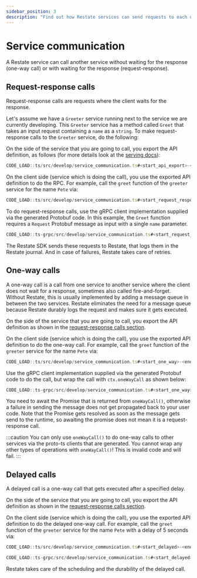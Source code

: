 ```yaml
---
sidebar_position: 3
description: "Find out how Restate services can send requests to each other."
---
```



# Service communication
A Restate service can call another service without waiting for the response (one-way call) or with waiting for the response (request-response).

## Request-response calls
Request-response calls are requests where the client waits for the response.

Let's assume we have a `Greeter` service running next to the service we are currently developing.
This `Greeter` service has a method called `Greet` that takes an input request containing a `name` as a `string`.
To make request-response calls to the `Greeter` service, do the following:

<Tabs groupId="sdk" queryString>
<TabItem value="ts" label="TypeScript" default>

On the side of the service that you are going to call, you export the API definition, as follows (for more details look at the [serving docs](/develop/sdk/serving)):

```ts
CODE_LOAD::ts/src/develop/service_communication.ts#<start_api_export>-<end_api_export>
```

On the client side (service which is doing the call), you use the exported API definition to do the RPC.
For example, call the `greet` function of the `greeter` service for the name `Pete` via:

```ts
CODE_LOAD::ts/src/develop/service_communication.ts#<start_request_response>-<end_request_response>
```

</TabItem>
<TabItem value="ts-grpc" label="TypeScript-gRPC">

To do request-response calls, use the gRPC client implementation supplied via the generated Protobuf code.
In this example, the `Greet` function requires a `Request` Protobuf message as input with a single `name` parameter.

```typescript
CODE_LOAD::ts-grpc/src/develop/service_communication.ts#<start_request_response>-<end_request_response>
```

</TabItem>
</Tabs>

The Restate SDK sends these requests to Restate, that logs them in the Restate journal.
And in case of failures, Restate takes care of retries.


## One-way calls
A one-way call is a call from one service to another service where the client does not wait for a response, sometimes also called fire-and-forget.
Without Restate, this is usually implemented by adding a message queue in between the two services. 
Restate eliminates the need for a message queue because Restate durably logs the request and makes sure it gets executed.

<Tabs groupId="sdk" queryString>
<TabItem value="ts" label="TypeScript" default>

On the side of the service that you are going to call, you export the API definition as shown in the [request-response calls section](/develop/sdk/service-communication#request-response-calls).

On the client side (service which is doing the call), you use the exported API definition to do the one-way call. For example, call the `greet` function of the `greeter` service for the name `Pete` via:

```ts
CODE_LOAD::ts/src/develop/service_communication.ts#<start_one_way>-<end_one_way>
```

</TabItem>
<TabItem value="ts-grpc" label="TypeScript-gRPC">

Use the gRPC client implementation supplied via the generated Protobuf code to do the call, but wrap the call with `ctx.oneWayCall` as shown below:

```typescript
CODE_LOAD::ts-grpc/src/develop/service_communication.ts#<start_one_way>-<end_one_way>
```

You need to await the Promise that is returned from `oneWayCall()`, otherwise a failure in sending the message does not get propagated back to your user code.
Note that the Promise gets resolved as soon as the message gets send to the runtime, so awaiting the promise does not mean it is a request-response call.

:::caution
You can only use `oneWayCall()` to do one-way calls to other services via the proto-ts clients that are generated.
You cannot wrap any other types of operations with `oneWayCall()`! This is invalid code and will fail.
:::


</TabItem>
</Tabs>


## Delayed calls
A delayed call is a one-way call that gets executed after a specified delay.


<Tabs groupId="sdk" queryString>
<TabItem value="ts" label="TypeScript" default>

On the side of the service that you are going to call, you export the API definition as shown in the [request-response calls section](#request-response-calls).

On the client side (service which is doing the call), you use the exported API definition to do the delayed one-way call. For example, call the `greet` function of the `greeter` service for the name `Pete` with a delay of 5 seconds  via:

```ts
CODE_LOAD::ts/src/develop/service_communication.ts#<start_delayed>-<end_delayed>
```

</TabItem>
<TabItem value="ts-grpc" label="TypeScript-gRPC">

```typescript
CODE_LOAD::ts-grpc/src/develop/service_communication.ts#<start_delayed>-<end_delayed>
```

</TabItem>
</Tabs>

Restate takes care of the scheduling and the durability of the delayed call.